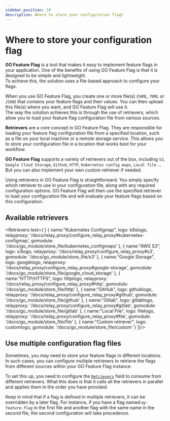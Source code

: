```yaml
---
sidebar_position: 10
description: Where to store your configuration flag?
---
```


# Where to store your configuration flag
**GO Feature Flag** is a tool that makes it easy to implement feature flags in your application. One of the benefits of 
using GO Feature Flag is that it is designed to be simple and lightweight.  
To achieve this, the solution uses a file-based approach to configure your flags.

When you use GO Feature Flag, you create one or more file(s) _(`YAML`, `TOML` or `JSON`)_ that contains your feature 
flags and their values. You can then upload this file(s) where you want, and GO Feature Flag will use it.  
The way the solution achieves this is through the use of retrievers, which allow you to load your feature flag 
configuration file from various sources.

**Retrievers** are a core concept in GO Feature Flag. They are responsible for loading your feature flag configuration 
file from a specified location, such as a file on your local machine or a remote storage service. This allows you to 
store your configuration file in a location that works best for your workflow.

**GO Feature Flag** supports a variety of retrievers out of the box, including `S3`, `Google Cloud Storage`, `Github`, 
`HTTP`, `Kubernetes config maps`, `Local file` ...  
But you can also implement your own custom retriever if needed.

Using retrievers in GO Feature Flag is straightforward. You simply specify which retriever to use in your configuration 
file, along with any required configuration options. GO Feature Flag will then use the specified retriever to load your 
configuration file and will evaluate your feature flags based on this configuration.

## Available retrievers

<Retrievers test={
  [
    {
      name:"Kubernetes Configmap",
      logo: k8slogo,
      relayproxy: '/docs/relay_proxy/configure_relay_proxy#kubernetes-configmap',
      gomodule: '/docs/go_module/store_file/kubernetes_configmaps'
    },
    {
      name:"AWS S3",
      logo: s3logo,
      relayproxy: '/docs/relay_proxy/configure_relay_proxy#s3',
      gomodule: '/docs/go_module/store_file/s3'
    },
    {
      name:"Google Storage",
      logo: googlelogo,
      relayproxy: '/docs/relay_proxy/configure_relay_proxy#google-storage',
      gomodule: '/docs/go_module/store_file/google_cloud_storage'
    },
    {
      name:"HTTP/HTTPS",
      logo: httplogo,
      relayproxy: '/docs/relay_proxy/configure_relay_proxy#http',
      gomodule: '/docs/go_module/store_file/http'
    },
    {
      name:"GitHub",
      logo: githublogo,
      relayproxy: '/docs/relay_proxy/configure_relay_proxy#github',
      gomodule: '/docs/go_module/store_file/github'
    },
    {
      name:"Gitlab",
      logo: gitlablogo,
      relayproxy: '/docs/relay_proxy/configure_relay_proxy#gitlab',
      gomodule: '/docs/go_module/store_file/gitlab'
    },
    {
      name:"Local File",
      logo: filelogo,
      relayproxy: '/docs/relay_proxy/configure_relay_proxy#file',
      gomodule: '/docs/go_module/store_file/file'
    },
    {
      name:"Custom retriever",
      logo: customlogo,
      gomodule: '/docs/go_module/store_file/custom'
    }
  ]}/>

## Use multiple configuration flag files
Sometimes, you may need to store your feature flags in different locations.
In such cases, you can configure multiple retrievers to retrieve the flags from different sources within your GO Feature
Flag instance.

To set this up, you need to configure the [`Retrievers`](../go_module/configuration#configuration-fields) field to
consume from different retrievers.
What this does is that it calls all the retrievers in parallel and applies them in the order you have provided.

Keep in mind that if a flag is defined in multiple retrievers, it can be overridden by a later flag. For instance,
if you have a flag named _`my-feature-flag`_ in the first file and another flag with the same name in the second file, the second configuration will take precedence.
